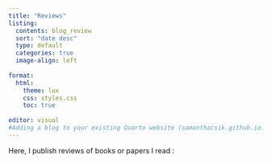 ```yaml
---
title: "Reviews"
listing:
  contents: blog_review
  sort: "date desc"
  type: default
  categories: true
  image-align: left
  
format:
  html:
    theme: lux
    css: styles.css
    toc: true
    
editor: visual
#Adding a blog to your existing Quarto website (samanthacsik.github.io)
---
```


Here, I publish reviews of books or papers I read :
